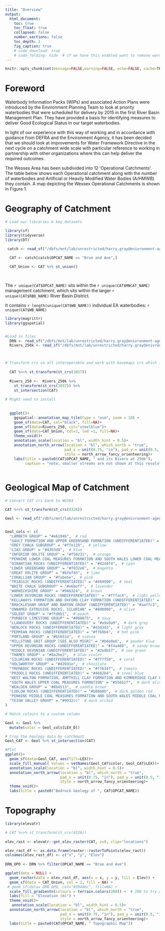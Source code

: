 ```yaml
---
title: "Overview"
output:
  html_document:
    toc: true
    toc_float: true
    collapsed: false
    number_sections: false
    toc_depth: 1
    fig_caption: true
    # code_download: true
    # code_folding: hide  # if we have this enabled want to remove warning=FALSE below
---
```


```r
knitr::opts_chunk$set(message=FALSE,warning=FALSE, echo=FALSE, cache=TRUE)
```
# Foreword

Waterbody Information Packs (WIPs) and associated Action Plans were introduced by the Environment Planning Team to look at priority waterbodies that were scheduled for delivery by 2015 in the first River Basin Management Plan. They have provided a basis for identifying measures to deliver Good Ecological Status in our target waterbodies. 

In light of our experience with this way of working and in accordance with guidance from DEFRA and the Environment Agency, it has been decided that we should look at improvements for Water Framework Directive in the next cycle on a catchment wide scale with particular reference to working in partnership with other organizations where this can help deliver the required outcomes.  

The Wessex Area has been subdivided into 12 ‘Operational Catchments’. The table below shows each Operational catchment along with the number of waterbodies and Artificial or Heavily Modified Water Bodies (A/HMWB) they contain. A map depicting the Wessex Operational Catchments is shown in Figure 1. 




# Geography of Catchment

```r
# Load our libraries & key datasets

library(sf)
library(tidyverse)
library(DT)

 catch <- read_sf("/dbfs/mnt/lab/unrestricted/harry.gray@enivronment-agency.gov.uk/Interim_WFD_2022.shp")# Catchment shapefiles

  CAT <- catch[catch$OPCAT_NAME == "Brue and Axe",]
  
  CAT_Union <- CAT %>% st_union()
  
 

```


The `r unique(CAT$OPCAT_NAME)` sits within the `r unique(CAT$MNCAT_NAME)` management catchment, which sits within the larger `r unique(CAT$RBD_NAME)` River Basin District.

It contains `r length(unique(CAT$WB_NAME))` individual EA waterbodies: `r unique(CAT$WB_NAME)`

```r
library(magrittr)
library(ggspatial)


#Load in files
  DRN <- read_sf("/dbfs/mnt/lab/unrestricted/harry.gray@enivronment-agency.gov.uk/DRN/DRN_Merged_MCAT.shp")
  Rivers_250k <- read_sf("/dbfs/mnt/lab/unrestricted/harry.gray@enivronment-agency.gov.uk/CEP/Hydrology/Rivers_250k.shp")



# Transform crs so all interoperable and work with basemaps crs which is 3857 and crop to chosen catchment
  
  CAT %<>% st_transform(st_crs(3857))
  
  Rivers_250 <-  Rivers_250k %>% 
    st_transform(st_crs(3857)) %>% 
    st_intersection(CAT)
  
# Might need to install 
  
  
  ggplot()+
    ggspatial::annotation_map_tile(type = "osm", zoom = 10) +
    geom_sf(data=CAT, col="black", fill=NA)+
    geom_sf(data=Rivers_250, col="steelblue")+
    geom_sf(data=CAT_Union, col=1, lwd =1, fill=NA)+
    theme_void()+
    annotation_scale(location = "bl", width_hint = 0.5)+
    annotation_north_arrow(location = "bl", which_north = "true", 
                           pad_x = unit(0.75, "in"), pad_y = unit(0.5, "in"),
                           style = north_arrow_fancy_orienteering)+
    labs(title = paste0(CAT$OPCAT_NAME, " and its Rivers at 250k"),
         caption = "note, smaller streams are not shown at this resolution")
       
```

# Geological Map of Catchment

```r

# Convert CAT crs back to WGS84

CAT %<>% st_transform(st_crs(4326))

Geol <- read_sf("/dbfs/mnt/lab/unrestricted/harry.gray@enivronment-agency.gov.uk/CEP/Geology/WSX_625Geological.shp")


Geol_cols <- c(
  "LAMBETH GROUP" = "#e6194b",  # red
  "GAULT FORMATION AND UPPER GREENSAND FORMATION (UNDIFFERENTIATED)" = "#3cb44b",  # green
  "GREY CHALK SUBGROUP" = "#ffe119",  # yellow
  "LIAS GROUP" = "#4363d8",  # blue
  "INFERIOR OOLITE GROUP" = "#f58231",  # orange
  "PENNINE LOWER COAL MEASURES FORMATION AND SOUTH WALES LOWER COAL MEASURES FORMATION (UNDIFFERENTIATED)" = "#911eb4",  # purple
  "DINANTIAN ROCKS (UNDIFFERENTIATED)" = "#42d4f4",  # cyan
  "LOWER GREENSAND GROUP" = "#f032e6",  # magenta
  "GREAT OOLITE GROUP" = "#bfef45",  # lime
  "CORALLIAN GROUP" = "#fabebe",  # pink
  "TRIASSIC ROCKS (UNDIFFERENTIATED)" = "#469990",  # teal
  "WHITE CHALK SUBGROUP" = "#e6beff",  # lavender
  "WARWICKSHIRE GROUP" = "#9A6324",  # brown
  "LOWER DEVONIAN ROCKS (UNDIFFERENTIATED)" = "#fffac8",  # light yellow
  "KELLAWAYS FORMATION AND OXFORD CLAY FORMATION (UNDIFFERENTIATED)" = "#800000",  # maroon
  "BRACKLESHAM GROUP AND BARTON GROUP (UNDIFFERENTIATED)" = "#aaffc3",  # mint
  "UNNAMED EXTRUSIVE ROCKS, SILURIAN" = "#808000",  # olive
  "SOLENT GROUP" = "#ffd8b1",  # peach
  "PURBECK LIMESTONE GROUP" = "#000075",  # navy
  "LLANDOVERY ROCKS (UNDIFFERENTIATED)" = "#a9a9a9",  # dark gray
  "WENLOCK ROCKS (UNDIFFERENTIATED)" = "#d3d3d3",  # light gray
  "PERMIAN ROCKS (UNDIFFERENTIATED)" = "#ff69b4",  # hot pink
  "PORTLAND GROUP" = "#b5651d",  # sienna
  "MILLSTONE GRIT GROUP [SEE ALSO MIGR]" = "#b0e0e6",  # powder blue
  "UPPER DEVONIAN ROCKS (UNDIFFERENTIATED)" = "#f4a460",  # sandy brown
  "MIDDLE DEVONIAN (UNDIFFERENTIATED)" = "#2e8b57",  # sea green
  "THAMES GROUP" = "#8a2be2",  # blue violet
  "SILURIAN ROCKS (UNDIFFERENTIATED)" = "#ff7f50",  # coral
  "HOLSWORTHY GROUP" = "#d2691e",  # chocolate
  "TREMADOC ROCKS (UNDIFFERENTIATED)" = "#ff6347",  # tomato
  "PRIDOLI ROCKS (UNDIFFERENTIATED)" = "#4682b4",  # steel blue
  "WEST WALTON FORMATION, AMPTHILL CLAY FORMATION AND KIMMERIDGE CLAY FORMATION (UNDIFFERENTIATED)" = "#d2b48c",  # tan
  "SOUTH WALES UPPER COAL MEASURES FORMATION" = "#556b2f",  # dark olive green
  "WEALDEN GROUP" = "#8b4513",  # saddle brown
  "LUDLOW ROCKS (UNDIFFERENTIATED)" = "#b8860b",  # dark golden rod
  "PENNINE MIDDLE COAL MEASURES FORMATION AND SOUTH WALES MIDDLE COAL MEASURES FORMATION (UNDIFFERENTIATED)" = "#20b2aa",  # light sea green
  "TEIGN VALLEY GROUP" = "#9932cc"  # dark orchid
)

# Match colours to a custom column

Geol <- Geol %>%
  mutate(color = Geol_cols[LEX_D])

# Crop the Geology data by catchment
Geol_CAT <- Geol %>% st_intersection(CAT)

#Plot 
ggplot()+
  geom_sf(data=Geol_CAT, aes(fill=LEX))+
  scale_fill_manual( values = setNames(Geol_CAT$color, Geol_CAT$LEX))+
  annotation_scale(location = "bl", width_hint = 0.5)+
  annotation_north_arrow(location = "bl", which_north = "true", 
                         pad_x = unit(0.75, "in"), pad_y = unit(0.5, "in"),
                         style = north_arrow_fancy_orienteering)+
  theme_void()+
  labs(title = paste0("Bedrock Geology of ", CAT$OPCAT_NAME))
```



# Topography

```r

library(elevatr)

# CAT %<>% st_transform(st_crs(4326))
 
elev_rast <- elevatr::get_elev_raster(CAT, z=9, clip="locations")

elev_rast_df <- as.data.frame(raster::rasterToPoints(elev_rast))
colnames(elev_rast_df) <- c("x", "y", "Elev")
  
DRN_OPO <- DRN %>% filter(OPCAT_NAME == "Brue and Axe")

ggplot(data = NULL) +
  geom_raster(data = elev_rast_df, aes(x = x, y = y, fill = Elev)) +
  geom_sf(data = CAT_Union, col = 1, fill = NA) +
 # geom_sf(data= DRN_OPO, col="#3944bc", fill=NA) +
  scale_fill_gradientn(colours = terrain.colors(200)) +  # 200 to try get the right gradie
  labs(fill = "Elevation (m)") +
  theme_void()+
   annotation_scale(location = "bl", width_hint = 0.5)+
  annotation_north_arrow(location = "bl", which_north = "true", 
                         pad_x = unit(0.75, "in"), pad_y = unit(0.5, "in"),
                         style = north_arrow_fancy_orienteering)+
  labs(title = paste0(CAT$OPCAT_NAME, " Topographic Map"))


```

